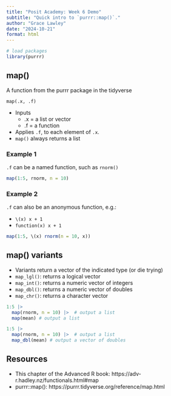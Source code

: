 ```yaml
---
title: "Posit Academy: Week 6 Demo"
subtitle: "Quick intro to `purrr::map()`."
author: "Grace Lawley"
date: "2024-10-21"
format: html
---
```



```r
# load packages
library(purrr)
``` 


## map()

A function from the purrr package in the tidyverse

```
map(.x, .f)
```

- Inputs
    - .x = a list or vector
    - .f = a function
- Applies `.f`, to each element of `.x`.
- `map()` always returns a list



### Example 1

`.f` can be a named function, such as `rnorm()`

```r
map(1:5, rnorm, n = 10)
```


### Example 2

`.f` can also be an anonymous function, e.g.:

  - `\(x) x + 1`
  - `function(x) x + 1`

```r
map(1:5, \(x) rnorm(n = 10, x))
```

## map() variants

- Variants return a vector of the indicated type (or die trying)
- `map_lgl()`: returns a logical vector
- `map_int()`: returns a numeric vector of integers
- `map_dbl()`: returns a numeric vector of doubles
- `map_chr()`: returns a character vector


```r
1:5 |>
  map(rnorm, n = 10) |>  # output a list
  map(mean) # output a list
```


```r
1:5 |>
  map(rnorm, n = 10) |>  # output a list
  map_dbl(mean) # output a vector of doubles
```


## Resources

- This chapter of the Advanced R book: https://adv-r.hadley.nz/functionals.html#map
- purrr::map(): https://purrr.tidyverse.org/reference/map.html

